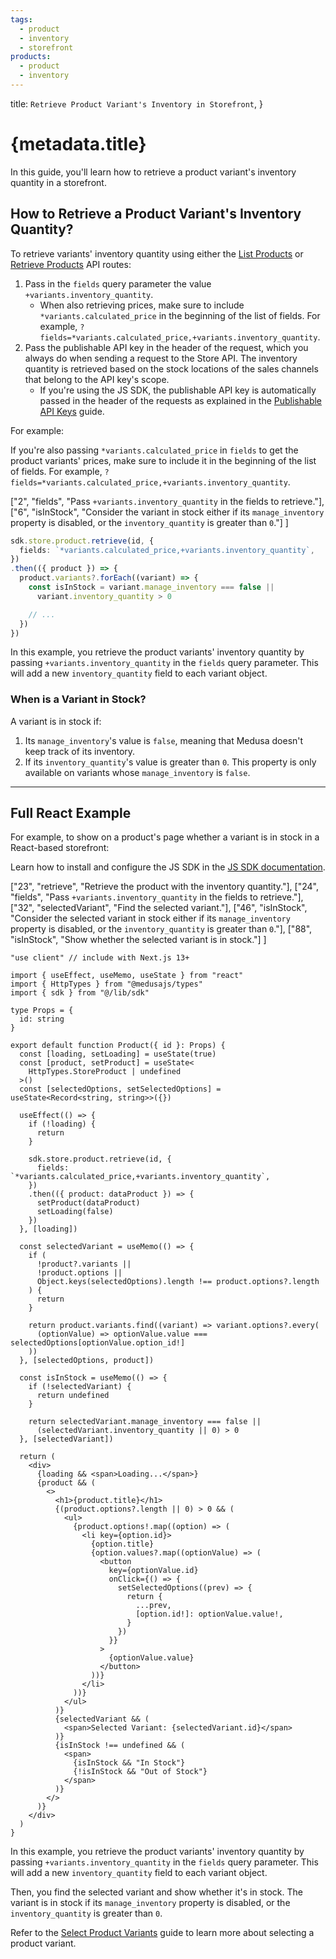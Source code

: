 ```yaml
---
tags:
  - product
  - inventory
  - storefront
products:
  - product
  - inventory
---
```



  title: `Retrieve Product Variant's Inventory in Storefront`,
}

# {metadata.title}

In this guide, you'll learn how to retrieve a product variant's inventory quantity in a storefront.

## How to Retrieve a Product Variant's Inventory Quantity?

To retrieve variants' inventory quantity using either the [List Products](!api!/store#products_getproducts) or [Retrieve Products](!api!/store#products_getproductsid) API routes:

1. Pass in the `fields` query parameter the value `+variants.inventory_quantity`.
    - When also retrieving prices, make sure to include `*variants.calculated_price` in the beginning of the list of fields. For example, `?fields=*variants.calculated_price,+variants.inventory_quantity`.
2. Pass the publishable API key in the header of the request, which you always do when sending a request to the Store API. The inventory quantity is retrieved based on the stock locations of the sales channels that belong to the API key's scope.
    - If you're using the JS SDK, the publishable API key is automatically passed in the header of the requests as explained in the [Publishable API Keys](../../publishable-api-keys/page.mdx) guide.

For example:

<Note type="warning" title="Important">

If you're also passing `*variants.calculated_price` in `fields` to get the product variants' prices, make sure to include it in the beginning of the list of fields. For example, `?fields=*variants.calculated_price,+variants.inventory_quantity`.

</Note>

  ["2", "fields", "Pass `+variants.inventory_quantity` in the fields to retrieve."],
  ["6", "isInStock", "Consider the variant in stock either if its `manage_inventory` property is disabled, or the `inventory_quantity` is greater than `0`."]
]

```ts highlights={fetchHighlights}
sdk.store.product.retrieve(id, {
  fields: `*variants.calculated_price,+variants.inventory_quantity`,
})
.then(({ product }) => {
  product.variants?.forEach((variant) => {
    const isInStock = variant.manage_inventory === false || 
      variant.inventory_quantity > 0

    // ...
  })
})
```

In this example, you retrieve the product variants' inventory quantity by passing `+variants.inventory_quantity` in the `fields` query parameter. This will add a new `inventory_quantity` field to each variant object.

### When is a Variant in Stock?

A variant is in stock if:

1. Its `manage_inventory`'s value is `false`, meaning that Medusa doesn't keep track of its inventory.
2. If its `inventory_quantity`'s value is greater than `0`. This property is only available on variants whose `manage_inventory` is `false`.

---

## Full React Example

For example, to show on a product's page whether a variant is in stock in a React-based storefront:

<Note title="Tip">

Learn how to install and configure the JS SDK in the [JS SDK documentation](../../../js-sdk/page.mdx).

</Note>

  ["23", "retrieve", "Retrieve the product with the inventory quantity."],
  ["24", "fields", "Pass `+variants.inventory_quantity` in the fields to retrieve."],
  ["32", "selectedVariant", "Find the selected variant."],
  ["46", "isInStock", "Consider the selected variant in stock either if its `manage_inventory` property is disabled, or the `inventory_quantity` is greater than `0`."],
  ["88", "isInStock", "Show whether the selected variant is in stock."]
]

```tsx title="React Storefront" highlights={reactHighlights}
"use client" // include with Next.js 13+

import { useEffect, useMemo, useState } from "react"
import { HttpTypes } from "@medusajs/types"
import { sdk } from "@/lib/sdk"

type Props = {
  id: string
}

export default function Product({ id }: Props) {
  const [loading, setLoading] = useState(true)
  const [product, setProduct] = useState<
    HttpTypes.StoreProduct | undefined
  >()
  const [selectedOptions, setSelectedOptions] = useState<Record<string, string>>({})

  useEffect(() => {
    if (!loading) {
      return 
    }

    sdk.store.product.retrieve(id, {
      fields: `*variants.calculated_price,+variants.inventory_quantity`,
    })
    .then(({ product: dataProduct }) => {
      setProduct(dataProduct)
      setLoading(false)
    })
  }, [loading])

  const selectedVariant = useMemo(() => {
    if (
      !product?.variants ||
      !product.options || 
      Object.keys(selectedOptions).length !== product.options?.length
    ) {
      return
    }

    return product.variants.find((variant) => variant.options?.every(
      (optionValue) => optionValue.value === selectedOptions[optionValue.option_id!]
    ))
  }, [selectedOptions, product])

  const isInStock = useMemo(() => {
    if (!selectedVariant) {
      return undefined
    }

    return selectedVariant.manage_inventory === false || 
      (selectedVariant.inventory_quantity || 0) > 0
  }, [selectedVariant])

  return (
    <div>
      {loading && <span>Loading...</span>}
      {product && (
        <>
          <h1>{product.title}</h1>
          {(product.options?.length || 0) > 0 && (
            <ul>
              {product.options!.map((option) => (
                <li key={option.id}>
                  {option.title}
                  {option.values?.map((optionValue) => (
                    <button 
                      key={optionValue.id}
                      onClick={() => {
                        setSelectedOptions((prev) => {
                          return {
                            ...prev,
                            [option.id!]: optionValue.value!,
                          }
                        })
                      }}
                    >
                      {optionValue.value}
                    </button>
                  ))}
                </li>
              ))}
            </ul>
          )}
          {selectedVariant && (
            <span>Selected Variant: {selectedVariant.id}</span>
          )}
          {isInStock !== undefined && (
            <span>
              {isInStock && "In Stock"}
              {!isInStock && "Out of Stock"}
            </span>
          )}
        </>
      )}
    </div>
  )
}
```

In this example, you retrieve the product variants' inventory quantity by passing `+variants.inventory_quantity` in the `fields` query parameter. This will add a new `inventory_quantity` field to each variant object.

Then, you find the selected variant and show whether it's in stock. The variant is in stock if its `manage_inventory` property is disabled, or the `inventory_quantity` is greater than `0`.

<Note title="Tip">

Refer to the [Select Product Variants](../variants/page.mdx) guide to learn more about selecting a product variant.

</Note>
